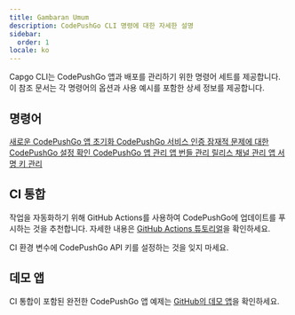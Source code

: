 ```yaml
---
title: Gambaran Umum
description: CodePushGo CLI 명령에 대한 자세한 설명
sidebar:
  order: 1
locale: ko
---
```



Capgo CLI는 CodePushGo 앱과 배포를 관리하기 위한 명령어 세트를 제공합니다. 이 참조 문서는 각 명령어의 옵션과 사용 예시를 포함한 상세 정보를 제공합니다.

## 명령어

<CardGrid stagger>
  <a href="/docs/cli/reference/init/">
    <Card title="init" icon="rocket">
      새로운 CodePushGo 앱 초기화
    </Card>
  </a>

  <a href="/docs/cli/reference/login/">
    <Card title="login" icon="approve-check">
      CodePushGo 서비스 인증
    </Card>
  </a>

  <a href="/docs/cli/reference/doctor/">
    <Card title="doctor" icon="approve-check-circle">
      잠재적 문제에 대한 CodePushGo 설정 확인
    </Card>
  </a>

  <a href="/docs/cli/reference/app/">
    <Card title="app" icon="seti:default">
      CodePushGo 앱 관리
    </Card>
  </a>

  <a href="/docs/cli/reference/bundle/">
    <Card title="bundle" icon="seti:html">
      앱 번들 관리
    </Card>
  </a>

  <a href="/docs/cli/reference/channel/">
    <Card title="channel" icon="seti:git">
      릴리스 채널 관리
    </Card>
  </a>

  <a href="/docs/cli/reference/key/">
    <Card title="key" icon="seti:lock">
      앱 서명 키 관리
    </Card>
  </a>
</CardGrid>

## CI 통합

작업을 자동화하기 위해 GitHub Actions를 사용하여 CodePushGo에 업데이트를 푸시하는 것을 추천합니다. 자세한 내용은 [GitHub Actions 튜토리얼](https://capgo.app/blog/automatic-build-and-release-with-github-actions/)을 확인하세요.

CI 환경 변수에 CodePushGo API 키를 설정하는 것을 잊지 마세요.

## 데모 앱

CI 통합이 포함된 완전한 CodePushGo 앱 예제는 [GitHub의 데모 앱](https://github.com/Cap-go/demo-app/)을 확인하세요.
